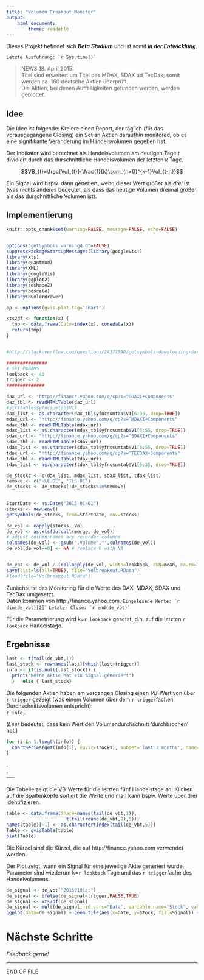 ```yaml
---
title: "Volumen Breakout Monitor"
output: 
    html_document:
        theme: readable
---
```


Dieses Projekt befindet sich ___Beta Stadium___ und ist somit ___in der Entwicklung___.

```Letzte Ausführung: `r Sys.time()` ```   

> NEWS 18. April 2015:  
> Titel sind erweitert um Titel des MDAX, SDAX ud TecDax; somit werden ca. 160 deutsche Aktien überprüft.  
> Die Aktien, bei denen Auffälligkeiten gefunden werden, werden geplottet.  
  
    
    
## Idee  

Die Idee ist folgende: Kreiere einen Report, der täglich (für das vorausgegangene Closing) ein Set an Aktien daraufhin monitored, ob es eine signifikante Veränderung im Handelsvolumen gegeben hat.

Der Indikator wird berechnet als Handelsvolumen am heutigen Tage $t$ dividiert durch das durschnittliche Handelsvolumen der letzten $k$ Tage. 

$$VB_{t}=\frac{Vol_{t}}{\frac{1}{k}\sum_{n=0}^{k-1}Vol_{t-n}}$$

Ein Signal wird bspw. dann generiert, wenn dieser Wert größer als _drei_ ist (was nichts anderes bedeutet, als dass das heutige Volumen dreimal größer als das durschnittliche Volumen ist).

## Implementierung

```r
knitr::opts_chunk$set(warning=FALSE, message=FALSE, echo=FALSE)


options("getSymbols.warning4.0"=FALSE)
suppressPackageStartupMessages(library(googleVis))
library(xts)
library(quantmod)
library(XML)
library(googleVis)
library(ggplot2)
library(reshape2)
library(bdscale)
library(RColorBrewer)

op <- options(gvis.plot.tag='chart')

xts2df <- function(x) {
  tmp <- data.frame(Date=index(x), coredata(x))
  return(tmp)
}


#http://stackoverflow.com/questions/24377590/getsymbols-downloading-data-for-multiple-symbols-and-calculate-returns

###############
# SET PARAMS
lookback <- 40
trigger <- 2
##############

dax_url <- "http://finance.yahoo.com/q/cp?s=^GDAXI+Components"
dax_tbl <- readHTMLTable(dax_url)
#str(tables$yfncsumtab$V1)
dax_list <- as.character(dax_tbl$yfncsumtab$V1[6:35, drop=TRUE])
mdax_url <- "http://finance.yahoo.com/q/cp?s=^MDAXI+Components"
mdax_tbl <- readHTMLTable(mdax_url)
mdax_list <- as.character(mdax_tbl$yfncsumtab$V1[6:55, drop=TRUE])
sdax_url <- "http://finance.yahoo.com/q/cp?s=^SDAXI+Components"
sdax_tbl <- readHTMLTable(sdax_url)
sdax_list <- as.character(sdax_tbl$yfncsumtab$V1[6:55, drop=TRUE])
tdax_url <- "http://finance.yahoo.com/q/cp?s=^TECDAX+Components"
tdax_tbl <- readHTMLTable(tdax_url)
tdax_list <- as.character(tdax_tbl$yfncsumtab$V1[6:35, drop=TRUE])

de_stocks <- c(dax_list, mdax_list, sdax_list, tdax_list)
remove <- c("HLE.DE", "TLG.DE")
de_stocks <- de_stocks[!de_stocks%in%remove]

  
StartDate <- as.Date("2013-01-01")
stocks <- new.env()
getSymbols(de_stocks, from=StartDate, env=stocks)

de_vol <- eapply(stocks, Vo)
de_vol <- as.xts(do.call(merge, de_vol))
# adjust column names are re-order columns
colnames(de_vol) <- gsub(".Volume","",colnames(de_vol))
de_vol[de_vol==0] <- NA # replace 0 with NA


de_vbt <- de_vol / (rollapply(de_vol, width=lookback, FUN=mean, na.rm=T, align="right"))
save(list=ls(all=TRUE), file="Volbreakout.RData")
#load(file="Volbreakout.RData")
```


Zunächst ist das Monitoring für die Werte des DAX, MDAX, SDAX und TecDax umgesetzt.  
Daten kommen von http://finance.yahoo.com.
```Eingelesene Werte: `r dim(de_vbt)[2]` ```
```Letzter Close: `r end(de_vbt)` ```   

Für die Parametrierung wird k=`r lookback` gesetzt, d.h. auf die letzten `r lookback` Handelstage.


## Ergebnisse  

```r
last <- t(tail(de_vbt,1))
last_stock <- rownames(last)[which(last>trigger)]
info <- if(is.null(last_stock)) {
  print("Keine Aktie hat ein Signal generiert")
  }   else { last_stock}
```

Die folgenden Aktien haben am vergangen Closing einen $VB$-Wert von über `r trigger` gezeigt (was einem Volumen über dem `r trigger`fachen Durchschnittsvolumen entspricht):  
`r info`  .

(_Leer_ bedeutet, dass kein Wert den Volumendurchschnitt 'durchbrochen' hat.)  

```r
for (i in 1:length(info)) {
  chartSeries(get(info[i], envir=stocks), subset='last 3 months', name=info[i]) 
}
```
.  
.  
-----
  
Die Tabelle zeigt die VB-Werte für die letzten fünf Handelstage an; Klicken auf die Spaltenköpfe sortiert die Werte und man kann bspw. Werte über drei identifizieren.

```r
table <- data.frame(Share=names(tail(de_vbt,1)),          
                      t(tail(round(de_vbt,2),5)))
names(table)[-1] <- as.character(index(tail(de_vbt,5)))
Table <- gvisTable(table)
plot(Table)
```

Die Kürzel sind die Kürzel, die auf http://finance.yahoo.com verwendet werden.


Der Plot zeigt, wann ein Signal für eine jeweilige Aktie generiert wurde. Parameter sind wiederum k=`r lookback` Tage und das `r trigger`fache des Handelvolumens.

```r
de_signal <- de_vbt["20150101::"]
de_signal <- ifelse(de_signal<trigger,FALSE,TRUE)
de_signal <- xts2df(de_signal)
de_signal <- melt(de_signal, id.vars="Date", variable.name="Stock", value.name="Signal")
ggplot(data=de_signal) + geom_tile(aes(x=Date, y=Stock, fill=Signal)) + scale_x_bd(business.dates=yahoo('^GDAXI')) +  scale_fill_brewer(palette="Paired") + theme_minimal() + ggtitle("Mosaikplot der VB-Signale") + coord_flip() + theme(axis.text.x=element_text(angle=90, vjust=0.5, hjust=1))# uses business days of DAX traded
```



# Nächste Schritte  

_Feedback gerne!_

-----

END OF FILE
